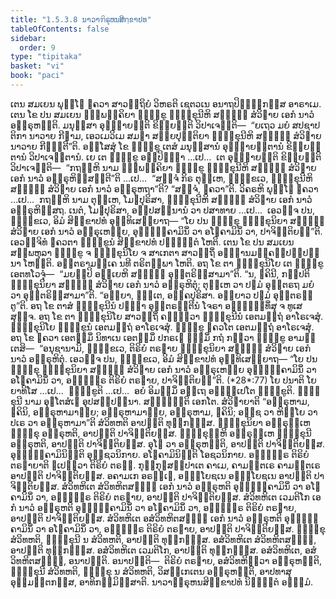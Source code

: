```yaml
---
title: "1.5.3.8 ນາວາຠິຣຸຫນສິກ຺ຂາປທ"
tableOfContents: false
sidebar:
  order: 9
type: "tipitaka"
basket: "vi"
book: "paci"
---
```



<DynamicBreadcrumb />

<Division number="186" book="paci">

<Paragraph number="609" book="paci">
ເຕນ ສມເຍນ ພຸທ຺ໂຘ ຠຄວາ ສາວຕ຺ຖິຍໍ ວິຫຣຕິ ເຊຕວເນ ອນາຖປິຓ຺ຑິກສ຺ສ ອາຣາເມ. ເຕນ ໂຂ ປນ ສມເຍນ ຉພ຺ພຄ຺ຄິຍາ ຠິກ຺ຂູ ຠິກ຺ຂຸນີຫິ ສທ຺ຘິໍ ສໍວິຘາຍ ເອກໍ ນາວໍ ອຠິຣຸຫນ຺ຕິ. ມນຸສ຺ສາ ອຸຊ຺ຌາຍນ຺ຕິ ຂິຍ຺ຍນ຺ຕິ ວິປາເຈນ຺ຕິ—  “ຍເຖວ ມຍໍ ສປຊາປຕິກາ ນາວາຍ ກີຬາມ, ເອວເມວິເມ ສມຓາ ສກ຺ຍປຸຕ຺ຕິຍາ ຠິກ຺ຂຸນີຫິ ສທ຺ຘິໍ ສໍວິຘາຍ ນາວາຍ ກີຬນ຺ຕີ”ຕິ.
</Paragraph>

<Paragraph number="610" book="paci">
ອສ຺ໂສສຸໍ ໂຂ ຠິກ຺ຂູ ເຕສໍ ມນຸສ຺ສານໍ ອຸຊ຺ຌາຍນ຺ຕານໍ ຂິຍ຺ຍນ຺ຕານໍ ວິປາເຈນ຺ຕານໍ. ເຍ ເຕ ຠິກ຺ຂູ ອປ຺ປິຈ຺ຉາ …ເປ…  ເຕ ອຸຊ຺ຌາຍນ຺ຕິ ຂິຍ຺ຍນ຺ຕິ ວິປາເຈນ຺ຕິ—  “ກຖຎ຺ຫິ ນາມ ຉພ຺ພຄ຺ຄິຍາ ຠິກ຺ຂູ ຠິກ຺ຂຸນີຫິ ສທ຺ຘິໍ ສໍວິຘາຍ ເອກໍ ນາວໍ ອຠິຣຸຫິສ຺ສນ຺ຕີ”ຕິ …ເປ…  “ສຈ຺ຈໍ ກິຣ ຕຸມ຺ເຫ, ຠິກ຺ຂເວ, ຠິກ຺ຂຸນີຫິ ສທ຺ຘິໍ ສໍວິຘາຍ ເອກໍ ນາວໍ ອຠິຣຸຫຖາ”ຕິ? “ສຈ຺ຈໍ, ຠຄວາ”ຕິ. ວິຄຣຫິ ພຸທ຺ໂຘ ຠຄວາ …ເປ…  ກຖຎ຺ຫິ ນາມ ຕຸມ຺ເຫ, ໂມຆປຸຣິສາ, ຠິກ຺ຂຸນີຫິ ສທ຺ຘິໍ ສໍວິຘາຍ ເອກໍ ນາວໍ ອຠິຣຸຫິສ຺ສຖ. ເນຕໍ, ໂມຆປຸຣິສາ, ອປ຺ປສນ຺ນານໍ ວາ ປສາທາຍ …ເປ…  ເອວຎ຺ຈ ປນ, ຠິກ຺ຂເວ, ອິມໍ ສິກ຺ຂາປທໍ ອຸທ຺ທິເສຍ຺ຍາຖ—
</Paragraph>

<Paragraph number="611" book="paci">
<Emphasis>“ໂຍ ປນ ຠິກ຺ຂຸ ຠິກ຺ຂຸນິຍາ ສທ຺ຘິໍ ສໍວິຘາຍ ເອກໍ ນາວໍ ອຠິຣຸເຫຍ຺ຍ, ອຸທ຺ຘງ຺ຄາມິນິໍ ວາ ອໂຘຄາມິນິໍ</Emphasis> <Emphasis>ວາ, ປາຈິຕ຺ຕິຍນ຺”</Emphasis>ຕິ.
</Paragraph>

<Paragraph number="612" book="paci">
ເອວຎ຺ຈິທໍ ຠຄວຕາ ຠິກ຺ຂູນໍ ສິກ຺ຂາປທໍ ປຎ຺ຎຕ຺ຕໍ ໂຫຕິ.
</Paragraph>

</Division>
<Division number="187" book="paci">

<Paragraph number="613" book="paci">
ເຕນ ໂຂ ປນ ສມເຍນ ສມ຺ພຫຸລາ ຠິກ຺ຂູ ຈ ຠິກ຺ຂຸນິໂຍ ຈ ສາເກຕາ ສາວຕ຺ຖິໍ ອທ຺ຘານມຄ຺ຄປ຺ປຏິປນ຺ນາ ໂຫນ຺ຕິ. ອນ຺ຕຣາມຄ຺ເຄ ນທີ ຕຣິຕພ຺ພາ ໂຫຕິ. ອຖ ໂຂ ຕາ ຠິກ຺ຂຸນິໂຍ ເຕ ຠິກ຺ຂູ ເອຕທໂວຈຸໍ—  “ມຍມ຺ປິ ອຍ຺ເຍຫິ ສທ຺ຘິໍ ອຸຕ຺ຕຣິສ຺ສາມາ”ຕິ. “ນ, ຠຄິນີ, ກປ຺ປຕິ ຠິກ຺ຂຸນິຍາ ສທ຺ຘິໍ ສໍວິຘາຍ ເອກໍ ນາວໍ ອຠິຣຸຫິຕຸໍ; ຕຸມ຺ເຫ ວາ ປຐມໍ ອຸຕ຺ຕຣຖ ມຍໍ ວາ ອຸຕ຺ຕຣິສ຺ສາມາ”ຕິ. “ອຍ຺ຍາ, ຠນ຺ເຕ, ອຄ຺ຄປຸຣິສາ. ອຍ຺ຍາວ ປຐມໍ ອຸຕ຺ຕຣນ຺ຕູ”ຕິ. ອຖ ໂຂ ຕາສໍ ຠິກ຺ຂຸນີນໍ ປຈ຺ຉາ ອຸຕ຺ຕຣນ຺ຕີນໍ ໂຈຣາ ອຈ຺ຉິນ຺ທິໍສຸ ຈ ທູເສສຸຎ຺ຈ. ອຖ ໂຂ ຕາ ຠິກ຺ຂຸນິໂຍ ສາວຕ຺ຖິໍ ຄນ຺ຕ຺ວາ ຠິກ຺ຂຸນີນໍ ເອຕມຕ຺ຖໍ ອາໂຣເຈສຸໍ. ຠິກ຺ຂຸນິໂຍ ຠິກ຺ຂູນໍ ເອຕມຕ຺ຖໍ ອາໂຣເຈສຸໍ. ຠິກ຺ຂູ ຠຄວໂຕ ເອຕມຕ຺ຖໍ ອາໂຣເຈສຸໍ.
</Paragraph>

<Paragraph number="614" book="paci">
ອຖ ໂຂ ຠຄວາ ເອຕສ຺ມິໍ ນິທາເນ ເອຕສ຺ມິໍ ປກຣເຓ ຘມ຺ມິໍ ກຖໍ ກຕ຺ວາ ຠິກ຺ຂູ ອາມນ຺ເຕສິ—  “ອນຸຊານາມິ, ຠິກ຺ຂເວ, ຕິຣິຍໍ ຕຣຓາຍ ຠິກ຺ຂຸນິຍາ ສທ຺ຘິໍ ສໍວິຘາຍ ເອກໍ ນາວໍ ອຠິຣຸຫິຕຸໍ. ເອວຎ຺ຈ ປນ, ຠິກ຺ຂເວ, ອິມໍ ສິກ຺ຂາປທໍ ອຸທ຺ທິເສຍ຺ຍາຖ—
</Paragraph>

</Division>
<Division number="188" book="paci">

<Paragraph number="615" book="paci">
<Emphasis>“ໂຍ ປນ ຠິກ຺ຂຸ ຠິກ຺ຂຸນິຍາ ສທ຺ຘິໍ ສໍວິຘາຍ ເອກໍ ນາວໍ ອຠິຣຸເຫຍ຺ຍ ອຸທ຺ຘງ຺ຄາມິນິໍ ວາ ອໂຘຄາມິນິໍ ວາ, ອຎ຺ຎຕ຺ຣ ຕິຣິຍໍ ຕຣຓາຍ, ປາຈິຕ຺ຕິຍນ຺”</Emphasis>ຕິ. (*28*:<Emphasis>77</Emphasis>)
</Paragraph>

</Division>
<Division number="189" book="paci">

<Paragraph number="616" book="paci">
<Emphasis>ໂຍ ປນາ</Emphasis>ຕິ ໂຍ ຍາທິໂສ …ເປ…  <Emphasis>ຠິກ຺ຂູ</Emphasis>ຕິ …ເປ…  ອຍໍ ອິມສ຺ມິໍ ອຕ຺ເຖ ອຘິປ຺ເປໂຕ ຠິກ຺ຂູຕິ.
</Paragraph>

<Paragraph number="617" book="paci">
<Emphasis>ຠິກ຺ຂຸນີ</Emphasis> ນາມ ອຸຠໂຕສໍເຆ ອຸປສມ຺ປນ຺ນາ.
</Paragraph>

<Paragraph number="618" book="paci">
<Emphasis>ສທ຺ຘິນ຺</Emphasis>ຕິ ເອກໂຕ.
</Paragraph>

<Paragraph number="619" book="paci">
<Emphasis>ສໍວິຘາຍາ</Emphasis>ຕິ “ອຠິຣຸຫາມ, ຠຄິນິ, ອຠິຣຸຫາມາຍ຺ຍ; ອຠິຣຸຫາມາຍ຺ຍ, ອຠິຣຸຫາມ, ຠຄິນິ; ອຊ຺ຊ ວາ ຫິຍ຺ໂຍ ວາ ປເຣ ວາ ອຠິຣຸຫາມາ”ຕິ ສໍວິທຫຕິ ອາປຕ຺ຕິ ທຸກ຺ກຏສ຺ສ.
</Paragraph>

<Paragraph number="620" book="paci">
ຠິກ຺ຂຸນິຍາ ອຠິຣຸຬ຺ເຫ ຠິກ຺ຂຸ ອຠິຣຸຫຕິ, ອາປຕ຺ຕິ ປາຈິຕ຺ຕິຍສ຺ສ. ຠິກ຺ຂຸມ຺ຫິ ອຠິຣຸຬ຺ເຫ ຠິກ຺ຂຸນີ ອຠິຣຸຫຕິ, ອາປຕ຺ຕິ ປາຈິຕ຺ຕິຍສ຺ສ. ອຸໂຠ ວາ ອຠິຣຸຫນ຺ຕິ, ອາປຕ຺ຕິ ປາຈິຕ຺ຕິຍສ຺ສ.
</Paragraph>

<Paragraph number="621" book="paci">
<Emphasis>ອຸທ຺ຘງ຺ຄາມິນິນ຺</Emphasis>ຕິ ອຸຊ຺ຊວນິກາຍ.
</Paragraph>

<Paragraph number="622" book="paci">
<Emphasis>ອໂຘຄາມິນິນ຺</Emphasis>ຕິ ໂອຊວນິກາຍ.
</Paragraph>

<Paragraph number="623" book="paci">
<Emphasis>ອຎ຺ຎຕ຺ຣ ຕິຣິຍໍ ຕຣຓາຍາ</Emphasis>ຕິ ຐເປຕ຺ວາ ຕິຣິຍໍ ຕຣຓໍ.
</Paragraph>

<Paragraph number="624" book="paci">
ກຸກ຺ກຸຏສມ຺ປາເຕ ຄາເມ, ຄາມນ຺ຕເຣ ຄາມນ຺ຕເຣ ອາປຕ຺ຕິ ປາຈິຕ຺ຕິຍສ຺ສ. ອຄາມເກ ອຣຎ຺ເຎ, ອຑ຺ຒໂຍຊເນ ອຑ຺ຒໂຍຊເນ ອາປຕ຺ຕິ ປາຈິຕ຺ຕິຍສ຺ສ.
</Paragraph>

</Division>
<Division number="190" book="paci">

<Paragraph number="625" book="paci">
ສໍວິທຫິເຕ ສໍວິທຫິຕສຎ຺ຎີ ເອກໍ ນາວໍ ອຠິຣຸຫຕິ ອຸທ຺ຘງ຺ຄາມິນິໍ ວາ ອໂຘຄາມິນິໍ ວາ, ອຎ຺ຎຕ຺ຣ ຕິຣິຍໍ ຕຣຓາຍ, ອາປຕ຺ຕິ ປາຈິຕ຺ຕິຍສ຺ສ. ສໍວິທຫິເຕ ເວມຕິໂກ ເອກໍ ນາວໍ ອຠິຣຸຫຕິ ອຸທ຺ຘງ຺ຄາມິນິໍ ວາ ອໂຘຄາມິນິໍ ວາ, ອຎ຺ຎຕ຺ຣ ຕິຣິຍໍ ຕຣຓາຍ, ອາປຕ຺ຕິ ປາຈິຕ຺ຕິຍສ຺ສ. ສໍວິທຫິເຕ ອສໍວິທຫິຕສຎ຺ຎີ ເອກໍ ນາວໍ ອຠິຣຸຫຕິ ອຸທ຺ຘງ຺ຄາມິນິໍ ວາ ອໂຘຄາມິນິໍ ວາ, ອຎ຺ຎຕ຺ຣ ຕິຣິຍໍ ຕຣຓາຍ, ອາປຕ຺ຕິ ປາຈິຕ຺ຕິຍສ຺ສ.
</Paragraph>

<Paragraph number="626" book="paci">
ຠິກ຺ຂຸ ສໍວິທຫຕິ, ຠິກ຺ຂຸນີ ນ ສໍວິທຫຕິ, ອາປຕ຺ຕິ ທຸກ຺ກຏສ຺ສ. ອສໍວິທຫິເຕ ສໍວິທຫິຕສຎ຺ຎີ, ອາປຕ຺ຕິ ທຸກ຺ກຏສ຺ສ. ອສໍວິທຫິເຕ ເວມຕິໂກ, ອາປຕ຺ຕິ ທຸກ຺ກຏສ຺ສ. ອສໍວິທຫິເຕ, ອສໍວິທຫິຕສຎ຺ຎີ, ອນາປຕ຺ຕິ.
</Paragraph>

</Division>
<Division number="191" book="paci">

<Paragraph number="627" book="paci">
ອນາປຕ຺ຕິ—  ຕິຣິຍໍ ຕຣຓາຍ, ອສໍວິທຫິຕ຺ວາ ອຠິຣຸຫນ຺ຕິ, ຠິກ຺ຂຸນີ ສໍວິທຫຕິ, ຠິກ຺ຂຸ ນ ສໍວິທຫຕິ, ວິສງ຺ເກເຕນ ອຠິຣຸຫນ຺ຕິ, ອາປທາສຸ ອຸມ຺ມຕ຺ຕກສ຺ສ, ອາທິກມ຺ມິສ຺ສາຕິ.

</Paragraph>
</Division>

<Paragraph number="628" type="center" book="paci">
ນາວາຠິຣຸຫນສິກ຺ຂາປທໍ ນິຏ຺ຐິຕໍ ອຏ຺ຐມໍ.
</Paragraph>